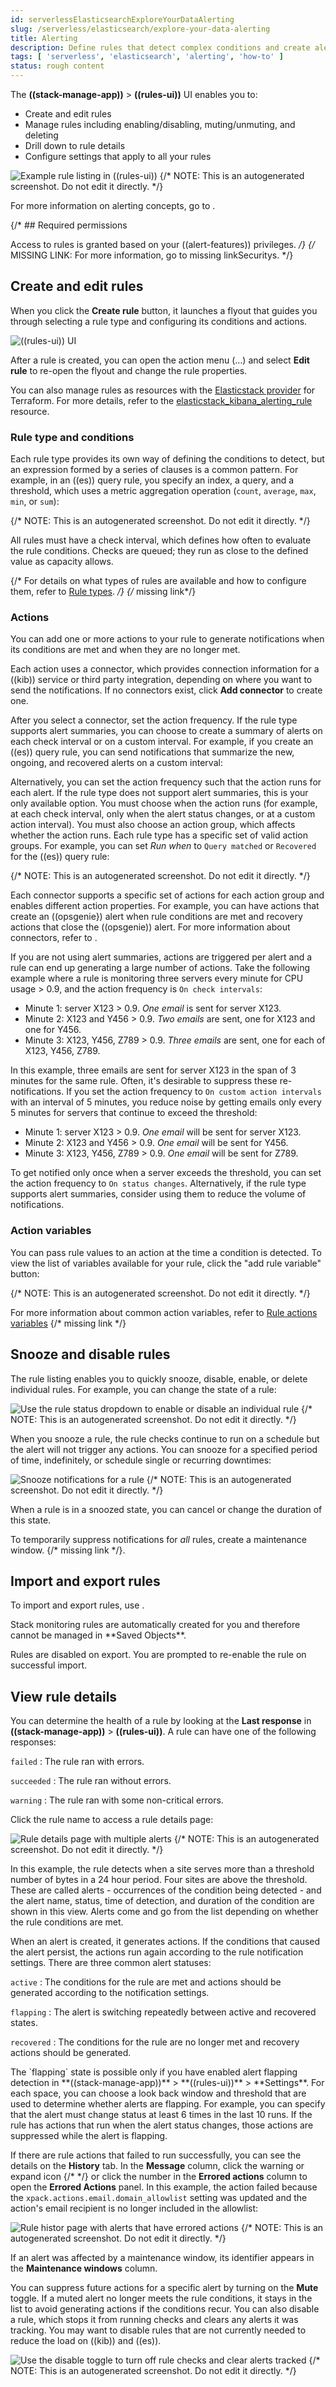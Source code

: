 ```yaml
---
id: serverlessElasticsearchExploreYourDataAlerting
slug: /serverless/elasticsearch/explore-your-data-alerting
title: Alerting
description: Define rules that detect complex conditions and create alerts when the conditions are met.
tags: [ 'serverless', 'elasticsearch', 'alerting', 'how-to' ]
status: rough content
---
```



<RoughContent />

The **((stack-manage-app))** > **((rules-ui))** UI enables you to:

* Create and edit rules
* Manage rules including enabling/disabling, muting/unmuting, and deleting
* Drill down to rule details
* Configure settings that apply to all your rules

![Example rule listing in ((rules-ui))](images/alerting/rules-ui.png)
{/* NOTE: This is an autogenerated screenshot. Do not edit it directly. */}

For more information on alerting concepts, go to <DocLink id="serverlessRules" />.

{/* ## Required permissions

Access to rules is granted based on your ((alert-features)) privileges. */}
{/* MISSING LINK:
For more information, go to <DocBadge><DocIcon size="s" type="unlink" title="missing link"/> missing link</DocBadge><DocLink id="enKibanaAlertingSetup" section="security">Security</DocLink>s. */}

## Create and edit rules

When you click the **Create rule** button, it launches a flyout that guides you through selecting a rule type and configuring its conditions and actions.

![((rules-ui)) UI](images/alerting/alerting-overview.png)

After a rule is created, you can open the action menu (…) and select **Edit rule** to re-open the flyout and change the rule properties.

You can also manage rules as resources with the [Elasticstack provider](https://registry.terraform.io/providers/elastic/elasticstack/latest) for Terraform.
For more details, refer to the [elasticstack_kibana_alerting_rule](https://registry.terraform.io/providers/elastic/elasticstack/latest/docs/resources/kibana_alerting_rule) resource.

### Rule type and conditions

Each rule type provides its own way of defining the conditions to detect, but an expression formed by a series of clauses is a common pattern.
For example, in an ((es)) query rule, you specify an index, a query, and a threshold, which uses a metric aggregation operation (`count`, `average`, `max`, `min`, or `sum`):

<DocImage size="l" url="images/alerting//es-query-rule-conditions.png" alt="UI for defining rule conditions in an ((es)) query rule" />
{/* NOTE: This is an autogenerated screenshot. Do not edit it directly. */}

All rules must have a check interval, which defines how often to evaluate the rule conditions.
Checks are queued; they run as close to the defined value as capacity allows.

{/* For details on what types of rules are available and how to configure them, refer to [Rule types](((kibana-ref))/rule-types.html). */}
{/* <DocBadge><DocIcon size="s" type="unlink" title="missing link"/> missing link</DocBadge>*/}

### Actions

You can add one or more actions to your rule to generate notifications when its
conditions are met and when they are no longer met.

Each action uses a connector, which provides connection information for a ((kib)) service or third party integration, depending on where you want to send the notifications.
If no connectors exist, click **Add connector** to create one.

After you select a connector, set the action frequency.
If the rule type supports alert summaries, you can choose to create a summary of alerts on each check interval or on a custom interval.
For example, if you create an ((es)) query rule, you can send notifications that summarize the new, ongoing, and recovered alerts on a custom interval:

<DocImage size="l" url="images/alerting/es-query-rule-action-summary.png" alt="UI for defining rule conditions in an ((es)) query rule" />

<DocCallOut title="If you choose a custom action interval, it cannot be shorter than the rule's check interval." />

Alternatively, you can set the action frequency such that the action runs for each alert.
If the rule type does not support alert summaries, this is your only available option.
You must choose when the action runs (for example, at each check interval, only when the alert status changes, or at a custom action interval).
You must also choose an action group, which affects whether the action runs.
Each rule type has a specific set of valid action groups.
For example, you can set *Run when* to `Query matched` or `Recovered` for the ((es)) query rule:

<DocImage size="l" url="images/alerting/es-query-rule-recovery-action.png" alt="UI for defining a recovery action" />
{/* NOTE: This is an autogenerated screenshot. Do not edit it directly. */}

Each connector supports a specific set of actions for each action group and enables different action properties.
For example, you can have actions that create an ((opsgenie}) alert when rule conditions are met and recovery actions that close the ((opsgenie)) alert.
For more information about connectors, refer to <DocLink id="serverlessActionConnectors" />.

<DocCallOut id="alerting-concepts-suppressing-duplicate-notifications" title="Tip">

If you are not using alert summaries, actions are triggered per alert and a rule can end up generating a large number of actions. Take the following example where a rule is monitoring three servers every minute for CPU usage > 0.9, and the action frequency is `On check intervals`:

* Minute 1: server X123 > 0.9. _One email_ is sent for server X123.
* Minute 2: X123 and Y456 > 0.9. _Two emails_ are sent, one for X123 and one for Y456.
* Minute 3: X123, Y456, Z789 > 0.9. _Three emails_ are sent, one for each of X123, Y456, Z789.

In this example, three emails are sent for server X123 in the span of 3 minutes for the same rule. Often, it's desirable to suppress these re-notifications. If
you set the action frequency to `On custom action intervals` with an interval of 5 minutes, you reduce noise by getting emails only every 5 minutes for
servers that continue to exceed the threshold:

* Minute 1: server X123 > 0.9. _One email_ will be sent for server X123.
* Minute 2: X123 and Y456 > 0.9. _One email_ will be sent for Y456.
* Minute 3: X123, Y456, Z789 > 0.9. _One email_ will be sent for Z789.

To get notified only once when a server exceeds the threshold, you can set the action frequency to `On status changes`. Alternatively, if the rule type supports alert summaries, consider using them to reduce the volume of notifications.

</DocCallOut>

### Action variables

You can pass rule values to an action at the time a condition is detected.
To view the list of variables available for your rule, click the "add rule variable" button:

<DocImage size="l" url="images/alerting/es-query-rule-action-variables.png" alt="Passing rule values to an action" />
{/* NOTE: This is an autogenerated screenshot. Do not edit it directly. */}

For more information about common action variables, refer to [Rule actions variables](((kibana-ref))/rule-action-variables.html)
{/* <DocBadge><DocIcon size="s" type="unlink" title="missing link"/> missing link</DocBadge> */}

## Snooze and disable rules

The rule listing enables you to quickly snooze, disable, enable, or delete individual rules.
For example, you can change the state of a rule:

![Use the rule status dropdown to enable or disable an individual rule](images/alerting/rule-enable-disable.png)
{/* NOTE: This is an autogenerated screenshot. Do not edit it directly. */}

When you snooze a rule, the rule checks continue to run on a schedule but the alert will not trigger any actions.
You can snooze for a specified period of time, indefinitely, or schedule single or recurring downtimes:

![Snooze notifications for a rule](images/alerting/rule-snooze-panel.png)
{/* NOTE: This is an autogenerated screenshot. Do not edit it directly. */}

When a rule is in a snoozed state, you can cancel or change the duration of this state.

<DocBadge template="technical preview"> To temporarily suppress notifications for _all_ rules, create a maintenance window.</DocBadge>
{/* <DocBadge><DocIcon size="s" type="unlink" title="missing link"/> missing link</DocBadge> */}.

<div id="importing-and-exporting-rules"></div>

## Import and export rules

To import and export rules, use <DocLink id="serverlessSavedObjects" text="saved objects"/>.

<DocCallOut title="Note">
Stack monitoring rules are automatically created for you and therefore cannot be managed in **Saved Objects**.
</DocCallOut>

Rules are disabled on export. You are prompted to re-enable the rule on successful import.

<DocImage size="l" url="images/alerting/rules-imported-banner.png" alt="Rules import banner" />

## View rule details

You can determine the health of a rule by looking at the **Last response** in **((stack-manage-app))** > **((rules-ui))**.
A rule can have one of the following responses:

`failed`
  : The rule ran with errors.

`succeeded`
  : The rule ran without errors.

`warning`
  : The rule ran with some non-critical errors.

Click the rule name to access a rule details page:

![Rule details page with multiple alerts](images/alerting/rule-details-alerts-active.png)
{/* NOTE: This is an autogenerated screenshot. Do not edit it directly. */}

In this example, the rule detects when a site serves more than a threshold number of bytes in a 24 hour period. Four sites are above the threshold. These are called alerts - occurrences of the condition being detected - and the alert name, status, time of detection, and duration of the condition are shown in this view. Alerts come and go from the list depending on whether the rule conditions are met.

When an alert is created, it generates actions. If the conditions that caused the alert persist, the actions run again according to the rule notification settings. There are three common alert statuses:

`active`
  : The conditions for the rule are met and actions should be generated according to the notification settings.

`flapping`
  : The alert is switching repeatedly between active and recovered states.

`recovered`
  : The conditions for the rule are no longer met and recovery actions should be generated.

<DocCallOut title="Note">
The `flapping` state is possible only if you have enabled alert flapping detection in **((stack-manage-app))** > **((rules-ui))** > **Settings**. For each space, you can choose a look back window and threshold that are used to determine whether alerts are flapping. For example, you can specify that the alert must change status at least 6 times in the last 10 runs. If the rule has actions that run when the alert status changes, those actions are suppressed while the alert is flapping.
</DocCallOut>

If there are rule actions that failed to run successfully, you can see the details on the **History** tab.
In the **Message** column, click the warning or expand icon
{/* <DocImage flatImage alt="double arrow icon to open a flyout with the document details" url="images/alerting/discover-expand-icon-2.png" /> */}
or click the number in the **Errored actions** column to open the **Errored Actions** panel.
In this example, the action failed because the `xpack.actions.email.domain_allowlist` setting was updated and the action's email recipient is no longer included in the allowlist:

![Rule histor page with alerts that have errored actions](images/alerting/rule-details-errored-actions.png)
{/* NOTE: This is an autogenerated screenshot. Do not edit it directly. */}

If an alert was affected by a maintenance window, its identifier appears in the **Maintenance windows** column.

You can suppress future actions for a specific alert by turning on the **Mute** toggle. If a muted alert no longer meets the rule conditions, it stays in the list to avoid generating actions if the conditions recur. You can also disable a rule, which stops it from running checks and clears any alerts it was tracking. You may want to disable rules that are not currently needed to reduce the load on ((kib)) and ((es)).

![Use the disable toggle to turn off rule checks and clear alerts tracked](images/alerting/rule-details-disabling.png)
{/* NOTE: This is an autogenerated screenshot. Do not edit it directly. */}
